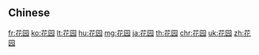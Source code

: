{{also|花園}}
==Chinese==
{{zh-see|花園}}

[[fr:花园]]
[[ko:花园]]
[[lt:花园]]
[[hu:花园]]
[[mg:花园]]
[[ja:花园]]
[[th:花园]]
[[chr:花园]]
[[uk:花园]]
[[zh:花园]]